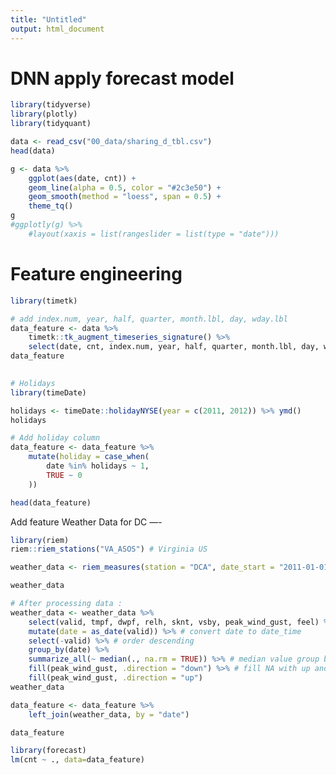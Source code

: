 ```yaml
---
title: "Untitled"
output: html_document
---
```

# DNN apply forecast model
```r
library(tidyverse)
library(plotly)
library(tidyquant)
```

```r
data <- read_csv("00_data/sharing_d_tbl.csv") 
head(data)
```
```r
g <- data %>%
    ggplot(aes(date, cnt)) +
    geom_line(alpha = 0.5, color = "#2c3e50") +
    geom_smooth(method = "loess", span = 0.5) +
    theme_tq() 
g
#ggplotly(g) %>%
    #layout(xaxis = list(rangeslider = list(type = "date")))
```
# Feature engineering
```r
library(timetk)
```

```r
# add index.num, year, half, quarter, month.lbl, day, wday.lbl
data_feature <- data %>% 
    timetk::tk_augment_timeseries_signature() %>% 
    select(date, cnt, index.num, year, half, quarter, month.lbl, day, wday.lbl)
data_feature
    
```
```r
# Holidays
library(timeDate)
```


```r
holidays <- timeDate::holidayNYSE(year = c(2011, 2012)) %>% ymd()
holidays
```


```r
# Add holiday column
data_feature <- data_feature %>%
    mutate(holiday = case_when(
        date %in% holidays ~ 1,
        TRUE ~ 0
    ))

head(data_feature)
```
Add feature Weather Data for DC ----

```r
library(riem)
riem::riem_stations("VA_ASOS") # Virginia US 
```


```r
weather_data <- riem_measures(station = "DCA", date_start = "2011-01-01", date_end = "2013-01-01")

weather_data
```


```r
# After processing data : 
weather_data <- weather_data %>%
    select(valid, tmpf, dwpf, relh, sknt, vsby, peak_wind_gust, feel) %>% # select only suitable feature, 
    mutate(date = as_date(valid)) %>% # convert date to date_time
    select(-valid) %>% # order descending
    group_by(date) %>% 
    summarize_all(~ median(., na.rm = TRUE)) %>% # median value group by date
    fill(peak_wind_gust, .direction = "down") %>% # fill NA with up and down value column
    fill(peak_wind_gust, .direction = "up") 
weather_data
```


```r
data_feature <- data_feature %>%
    left_join(weather_data, by = "date") 

data_feature
```


```r
library(forecast)
lm(cnt ~ ., data=data_feature)
```


```r
```


```r
```


```r
```


```r
```


```r
```


```r
```


```r
```

